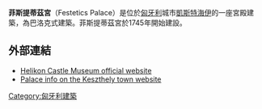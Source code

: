 '''菲斯提蒂茲宮'''（Festetics Palace）是位於[[匈牙利|匈牙利]]城市[[凱斯特海伊|凱斯特海伊]]的一座宮殿建築，為巴洛克式建築。菲斯提蒂茲宮於1745年開始建設。
== 外部連結 ==
*[http://www.helikonkastely.hu/ Helikon Castle Museum official website] {{Wayback|url=http://www.helikonkastely.hu/ |date=20110310124419 }}
*[http://www.keszthely.hu/15-7506.html Palace info on the Keszthely town website] {{Wayback|url=http://www.keszthely.hu/15-7506.html |date=20160303195617 }}
{{coord|46.7706|N|17.2417|E|source:kolossus-huwiki|display=title}}
[[Category:匈牙利建築|Category:匈牙利建築]]